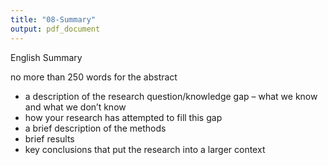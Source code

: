 ```yaml
---
title: "08-Summary"
output: pdf_document
---
```


\section*{Summary}

\spacing{1.5}

English Summary

no more than 250 words for the abstract

- a description of the research question/knowledge gap – what we know and what we don’t know
- how your research has attempted to fill this gap
- a brief description of the methods
- brief results
- key conclusions that put the research into a larger context
